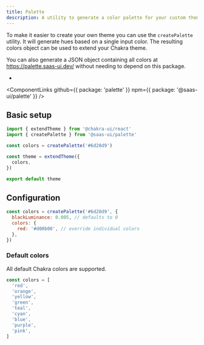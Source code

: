 ```yaml
---
title: Palette
description: A utility to generate a color palette for your custom theme.
---
```


To make it easier to create your own theme you can use the `createPalette` utility.
It will generate hues based on a single input color. The resulting colors object
can be used to extend your Chakra theme.

You can also generate a JSON object containing all colors at https://palette.saas-ui.dev/
without needing to depend on this package.

-

<ComponentLinks
  github={{ package: 'palette' }}
  npm={{ package: '@saas-ui/palette' }}
/>

## Basic setup

```ts
import { extendTheme } from '@chakra-ui/react'
import { createPalette } from '@saas-ui/palette'

const colors = createPalette('#6d28d9')

const theme = extendTheme({
  colors,
})

export default theme
```

## Configuration

```jsx
const colors = createPalette('#6d28d9', {
  blackLuminance: 0.005, // defaults to 0
  colors: {
    red: '#d00b00', // override individual colors
  },
})
```

### Default colors

All default Chakra colors are supported.

```js
const colors = [
  'red',
  'orange',
  'yellow',
  'green',
  'teal',
  'cyan',
  'blue',
  'purple',
  'pink',
]
```
